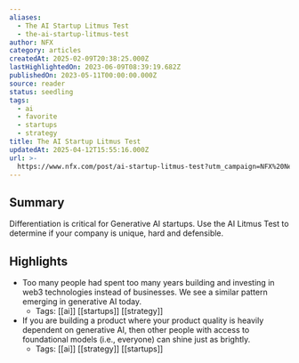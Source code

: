 ```yaml
---
aliases:
  - The AI Startup Litmus Test
  - the-ai-startup-litmus-test
author: NFX
category: articles
createdAt: 2025-02-09T20:38:25.000Z
lastHighlightedOn: 2023-06-09T08:39:19.682Z
publishedOn: 2023-05-11T00:00:00.000Z
source: reader
status: seedling
tags:
  - ai
  - favorite
  - startups
  - strategy
title: The AI Startup Litmus Test
updatedAt: 2025-04-12T15:55:16.000Z
url: >-
  https://www.nfx.com/post/ai-startup-litmus-test?utm_campaign=NFX%20Newsletter&utm_medium=email&_hsmi=257931233&_hsenc=p2ANqtz-8JmFrC0yR7-C0py1kg0B5vcIyzQH6zv2zASS_i7fNoUW50dDhcAB89YmgCdBCyPFC3A1t94NMdxypDvw1CnJdVOoKjPXMQdtiurhQ98y26-dIkL_k&utm_content=257931233&utm_source=hs_email
---
```

## Summary

Differentiation is critical for Generative AI startups. Use the AI Litmus Test to determine if your company is unique, hard and defensible.

## Highlights

- Too many people had spent too many years building and investing in web3 technologies instead of businesses. We see a similar pattern emerging in generative AI today.
    - Tags: [[ai]] [[startups]] [[strategy]]
- If you are building a product where your product quality is heavily dependent on generative AI, then other people with access to foundational models (i.e., everyone) can shine just as brightly.
    - Tags: [[ai]] [[strategy]] [[startups]]

